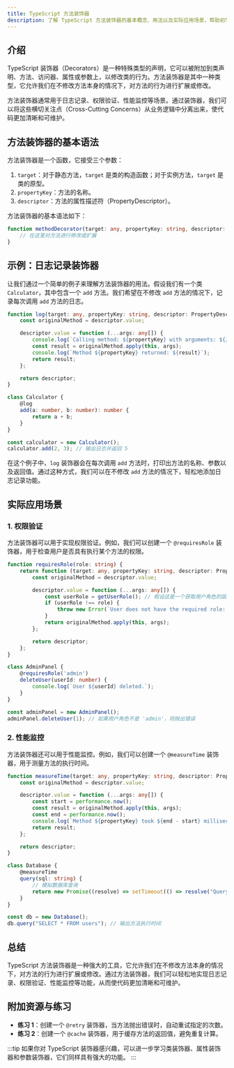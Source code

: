 ```yaml
---
title: TypeScript 方法装饰器
description: 了解 TypeScript 方法装饰器的基本概念、用法以及实际应用场景，帮助初学者掌握这一强大的功能。
---
```


## 介绍

TypeScript 装饰器（Decorators）是一种特殊类型的声明，它可以被附加到类声明、方法、访问器、属性或参数上，以修改类的行为。方法装饰器是其中一种类型，它允许我们在不修改方法本身的情况下，对方法的行为进行扩展或修改。

方法装饰器通常用于日志记录、权限验证、性能监控等场景。通过装饰器，我们可以将这些横切关注点（Cross-Cutting Concerns）从业务逻辑中分离出来，使代码更加清晰和可维护。

## 方法装饰器的基本语法

方法装饰器是一个函数，它接受三个参数：

1. `target`：对于静态方法，`target` 是类的构造函数；对于实例方法，`target` 是类的原型。
2. `propertyKey`：方法的名称。
3. `descriptor`：方法的属性描述符（PropertyDescriptor）。

方法装饰器的基本语法如下：

```typescript
function methodDecorator(target: any, propertyKey: string, descriptor: PropertyDescriptor) {
    // 在这里对方法进行修改或扩展
}
```

## 示例：日志记录装饰器

让我们通过一个简单的例子来理解方法装饰器的用法。假设我们有一个类 `Calculator`，其中包含一个 `add` 方法。我们希望在不修改 `add` 方法的情况下，记录每次调用 `add` 方法的日志。

```typescript
function log(target: any, propertyKey: string, descriptor: PropertyDescriptor) {
    const originalMethod = descriptor.value;

    descriptor.value = function (...args: any[]) {
        console.log(`Calling method: ${propertyKey} with arguments: ${JSON.stringify(args)}`);
        const result = originalMethod.apply(this, args);
        console.log(`Method ${propertyKey} returned: ${result}`);
        return result;
    };

    return descriptor;
}

class Calculator {
    @log
    add(a: number, b: number): number {
        return a + b;
    }
}

const calculator = new Calculator();
calculator.add(2, 3); // 输出日志并返回 5
```

在这个例子中，`log` 装饰器会在每次调用 `add` 方法时，打印出方法的名称、参数以及返回值。通过这种方式，我们可以在不修改 `add` 方法的情况下，轻松地添加日志记录功能。

## 实际应用场景

### 1. 权限验证

方法装饰器可以用于实现权限验证。例如，我们可以创建一个 `@requiresRole` 装饰器，用于检查用户是否具有执行某个方法的权限。

```typescript
function requiresRole(role: string) {
    return function (target: any, propertyKey: string, descriptor: PropertyDescriptor) {
        const originalMethod = descriptor.value;

        descriptor.value = function (...args: any[]) {
            const userRole = getUserRole(); // 假设这是一个获取用户角色的函数
            if (userRole !== role) {
                throw new Error(`User does not have the required role: ${role}`);
            }
            return originalMethod.apply(this, args);
        };

        return descriptor;
    };
}

class AdminPanel {
    @requiresRole('admin')
    deleteUser(userId: number) {
        console.log(`User ${userId} deleted.`);
    }
}

const adminPanel = new AdminPanel();
adminPanel.deleteUser(1); // 如果用户角色不是 'admin'，将抛出错误
```

### 2. 性能监控

方法装饰器还可以用于性能监控。例如，我们可以创建一个 `@measureTime` 装饰器，用于测量方法的执行时间。

```typescript
function measureTime(target: any, propertyKey: string, descriptor: PropertyDescriptor) {
    const originalMethod = descriptor.value;

    descriptor.value = function (...args: any[]) {
        const start = performance.now();
        const result = originalMethod.apply(this, args);
        const end = performance.now();
        console.log(`Method ${propertyKey} took ${end - start} milliseconds.`);
        return result;
    };

    return descriptor;
}

class Database {
    @measureTime
    query(sql: string) {
        // 模拟数据库查询
        return new Promise((resolve) => setTimeout(() => resolve("Query result"), 1000));
    }
}

const db = new Database();
db.query("SELECT * FROM users"); // 输出方法执行时间
```

## 总结

TypeScript 方法装饰器是一种强大的工具，它允许我们在不修改方法本身的情况下，对方法的行为进行扩展或修改。通过方法装饰器，我们可以轻松地实现日志记录、权限验证、性能监控等功能，从而使代码更加清晰和可维护。

## 附加资源与练习

- **练习 1**：创建一个 `@retry` 装饰器，当方法抛出错误时，自动重试指定的次数。
- **练习 2**：创建一个 `@cache` 装饰器，用于缓存方法的返回值，避免重复计算。

:::tip
如果你对 TypeScript 装饰器感兴趣，可以进一步学习类装饰器、属性装饰器和参数装饰器，它们同样具有强大的功能。
:::